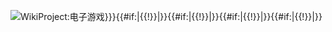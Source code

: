 [[File:{{WPVG icon direct}}|link={{{link|WikiProject:电子游戏}}}{{#if:{{{1|}}}|{{!}}{{{1}}}|}}{{#if:{{{2|}}}|{{!}}{{{2}}}|}}{{#if:{{{3|}}}|{{!}}{{{3}}}|}}{{#if:{{{4|}}}|{{!}}{{{4}}}|}}]]<noinclude>{{documentation}}</noinclude>